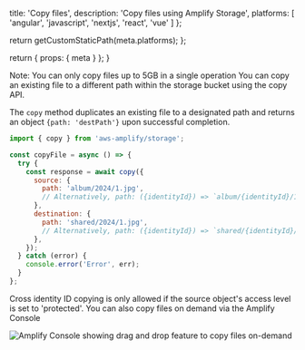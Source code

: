 
  title: 'Copy files',
  description: 'Copy files using Amplify Storage',
  platforms: [
    'angular',
    'javascript',
    'nextjs',
    'react',
    'vue'
  ]
};

  return getCustomStaticPath(meta.platforms);
};

  return {
    props: {
      meta
    }
  };
}

<Callout>
Note: You can only copy files up to 5GB in a single operation
</Callout>

<BlockSwitcher>
<Block name="API Usage">
You can copy an existing file to a different path within the storage bucket using the copy API.

The `copy` method duplicates an existing file to a designated path and returns an object `{path: 'destPath'}` upon successful completion.

```javascript
import { copy } from 'aws-amplify/storage';

const copyFile = async () => {
  try {
    const response = await copy({
      source: {
        path: 'album/2024/1.jpg',
        // Alternatively, path: ({identityId}) => `album/{identityId}/1.jpg`
      },
      destination: {
        path: 'shared/2024/1.jpg',
        // Alternatively, path: ({identityId}) => `shared/{identityId}/1.jpg`
      },
    });
  } catch (error) {
    console.error('Error', err);
  }
};
```

<Callout>
Cross identity ID copying is only allowed if the source object's access level is set to 'protected'.
</Callout>
</Block>
<Block name="Amplify Console">
You can also copy files on demand via the Amplify Console

![Amplify Console showing drag and drop feature to copy files on-demand](/images/gen2/storage/copy-to.png)
</Block>
</BlockSwitcher>





